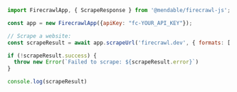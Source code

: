 ```js Node
import FirecrawlApp, { ScrapeResponse } from '@mendable/firecrawl-js';

const app = new FirecrawlApp({apiKey: "fc-YOUR_API_KEY"});

// Scrape a website:
const scrapeResult = await app.scrapeUrl('firecrawl.dev', { formats: ['markdown', 'html'] }) as ScrapeResponse;

if (!scrapeResult.success) {
  throw new Error(`Failed to scrape: ${scrapeResult.error}`)
}

console.log(scrapeResult)
```

